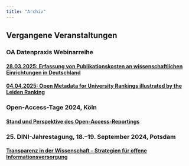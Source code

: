 ```yaml
---
title: "Archiv"
---
```


## Vergangene Veranstaltungen


### OA Datenpraxis Webinarreihe

#### [28.03.2025: Erfassung von Publikationskosten an wissenschaftlichen Einrichtungen in Deutschland](events/webinar_20250328.qmd)

#### [04.04.2025: Open Metadata for University Rankings illustrated by the Leiden Ranking](events/webinar_20250404.qmd)

### Open-Access-Tage 2024, Köln

#### [Stand und Perspektive des Open-Access-Reportings](events/oat24_20240910.qmd)

### 25. DINI-Jahrestagung, 18.--19. September 2024, Potsdam

#### [Transparenz in der Wissenschaft -- Strategien für offene Informationsversorgung](events/dini24_20240919.qmd)
